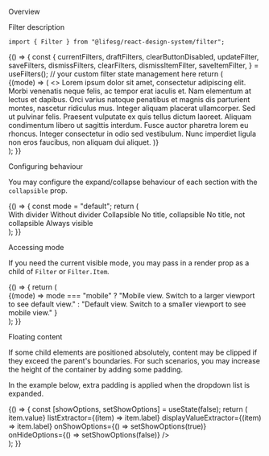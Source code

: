 
<Meta title="Modules/Filter" component={Filter} />

<Title>Filter</Title>

<Secondary>Overview</Secondary>

Filter description

```tsx
import { Filter } from "@lifesg/react-design-system/filter";
```

<Canvas>
    <Story name="Filter">
        {() => {
            const {
                currentFilters,
                draftFilters,
                clearButtonDisabled,
                updateFilter,
                saveFilters,
                dismissFilters,
                clearFilters,
                dismissItemFilter,
                saveItemFilter,
            } = useFilters(); // your custom filter state management here
            return (
                <div style={{ maxWidth: "500px", width: "100vw" }}>
                    <Filter
                        clearButtonDisabled={clearButtonDisabled}
                        onClear={clearFilters}
                        onDismiss={dismissFilters}
                        onDone={saveFilters}
                    >
                        {(mode) => (
                            <>
                                <Filter.Item
                                    title=""
                                    collapsible={false}
                                    showMobileDivider={false}
                                    showDivider={false}
                                >
                                    <SearchFilter
                                        mode={mode}
                                        value={draftFilters.search}
                                        onChange={updateFilter(mode, "search")}
                                    />
                                </Filter.Item>
                                <Filter.Item title="Category 1">
                                    <CheckboxFilter
                                        mode={mode}
                                        value={draftFilters.cat1}
                                        onChange={updateFilter(mode, "cat1")}
                                    />
                                </Filter.Item>
                                <Filter.Item title="Just an example of long content that may wrap to the next line">
                                    Lorem ipsum dolor sit amet, consectetur
                                    adipiscing elit. Morbi venenatis neque
                                    felis, ac tempor erat iaculis et. Nam
                                    elementum at lectus et dapibus. Orci varius
                                    natoque penatibus et magnis dis parturient
                                    montes, nascetur ridiculus mus. Integer
                                    aliquam placerat ullamcorper. Sed ut
                                    pulvinar felis. Praesent vulputate ex quis
                                    tellus dictum laoreet. Aliquam condimentum
                                    libero ut sagittis interdum. Fusce auctor
                                    pharetra lorem eu rhoncus. Integer
                                    consectetur in odio sed vestibulum. Nunc
                                    imperdiet ligula non eros faucibus, non
                                    aliquam dui aliquet.
                                </Filter.Item>
                            </>
                        )}
                    </Filter>
                </div>
            );
        }}
    </Story>
</Canvas>

<Heading3>Configuring behaviour</Heading3>

You may configure the expand/collapse behaviour of each section with the `collapsible` prop.

<Canvas>
    <Story name="Configuring behaviour">
        {() => {
            const mode = "default";
            return (
                <div style={{ maxWidth: "500px", width: "100vw" }}>
                    <Filter>
                        <Filter.Item title="With divider">
                            With divider
                        </Filter.Item>
                        <Filter.Item
                            title="No divider"
                            showMobileDivider={false}
                            showDivider={false}
                        >
                            Without divider
                        </Filter.Item>
                        <Filter.Item title="Default">Collapsible</Filter.Item>
                        <Filter.Item>No title, collapsible</Filter.Item>
                        <Filter.Item collapsible={false}>
                            No title, not collapsible
                        </Filter.Item>
                        <Filter.Item
                            title="Not collapsible"
                            collapsible={false}
                        >
                            Always visible
                        </Filter.Item>
                    </Filter>
                </div>
            );
        }}
    </Story>
</Canvas>

<Heading3>Accessing mode</Heading3>

If you need the current visible mode, you may pass in a render prop as a child of `Filter` or `Filter.Item`.

<Canvas>
    <Story name="Accessing mode">
        {() => {
            return (
                <div style={{ maxWidth: "500px", width: "100vw" }}>
                    <Filter>
                        <Filter.Item title="Mode" showMobileDivider={false}>
                            {(mode) =>
                                mode === "mobile"
                                    ? "Mobile view. Switch to a larger viewport to see default view."
                                    : "Default view. Switch to a smaller viewport to see mobile view."
                            }
                        </Filter.Item>
                    </Filter>
                </div>
            );
        }}
    </Story>
</Canvas>

<Heading3>Floating content</Heading3>

If some child elements are positioned absolutely, content may be clipped if they exceed the parent's boundaries.
For such scenarios, you may increase the height of the container by adding some padding.

In the example below, extra padding is applied when the dropdown list is expanded.

<Canvas>
    <Story name="With floating content">
        {() => {
            const [showOptions, setShowOptions] = useState(false);
            return (
                <div style={{ maxWidth: "500px", width: "100vw" }}>
                    <Filter>
                        <Filter.Item
                            title="Category 1"
                            style={{
                                paddingBottom: showOptions ? "17rem" : "1rem",
                            }}
                        >
                            <Form.Select
                                options={[
                                    {
                                        value: "A",
                                        label: "Option A",
                                    },
                                    {
                                        value: "B",
                                        label: "Option B",
                                    },
                                    {
                                        value: "C",
                                        label: "Option C",
                                    },
                                    {
                                        value: "D",
                                        label: "Option D",
                                    },
                                ]}
                                valueExtractor={(item) => item.value}
                                listExtractor={(item) => item.label}
                                displayValueExtractor={(item) => item.label}
                                onShowOptions={() => setShowOptions(true)}
                                onHideOptions={() => setShowOptions(false)}
                            />
                        </Filter.Item>
                    </Filter>
                </div>
            );
        }}
    </Story>
</Canvas>
